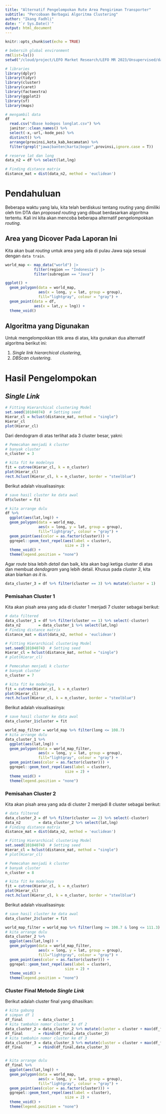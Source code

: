 ```yaml
---
title: "Alternatif Pengelompokan Rute Area Pengiriman Transporter"
subtitle: "Percobaan Berbagai Algoritma Clustering"
author: "Ikang Fadhli"
date: "`r Sys.Date()`"
output: html_document
---
```


```r
knitr::opts_chunk$set(echo = TRUE)

# bebersih global environment
rm(list=ls())
setwd("/cloud/project/LEFO Market Research/LEFO MR 2023/Unsupervised/data kodepos dan longlat")

# libraries
library(dplyr)
library(tidyr)
library(cluster)
library(caret)
library(factoextra)
library(ggplot2)
library(sf)
library(maps)

# mengambil data
df      = 
  read.csv("dbase kodepos longlat.csv") %>%
  janitor::clean_names() %>%
  select(-x,-url,-kode_pos) %>% 
  distinct() %>% 
  arrange(provinsi,kota_kab,kecamatan) %>% 
  filter(grepl("jawa|banten|karta|bogor",provinsi,ignore.case = T))

# reserve lat dan long
data_n2 = df %>% select(lat,lng)

# Finding distance matrix
distance_mat = dist(data_n2, method = 'euclidean')
```

# Pendahuluan

Beberapa waktu yang lalu, kita telah berdiskusi tentang _routing_ yang dimiliki oleh tim DTA dan _proposed routing_ yang dibuat berdasarkan algoritma tertentu. Kali ini kita akan mencoba beberapa alternatif pengelompokkan _routing_.

## Area yang Dicover Pada Laporan Ini

Kita akan buat _routing_ untuk area yang ada di pulau Jawa saja sesuai dengan `data train`.

```r
world_map <- map_data("world") |> 
             filter(region == "Indonesia") |>
             filter(subregion == "Java")

ggplot() +
  geom_polygon(data = world_map,
               aes(x = long, y = lat, group = group),
               fill="lightgray", colour = "gray") +
  geom_point(data = df,
             aes(x = lat,y = lng)) +
  theme_void()
```

## Algoritma yang Digunakan

Untuk mengelompokkan titik area di atas, kita gunakan dua alternatif algoritma berikut ini:

1. _Single link hierarchical clustering_,
1. _DBScan clustering_.

# Hasil Pengelompokan

## _Single Link_

```r
# Fitting Hierarchical clustering Model
set.seed(10104074)  # Setting seed
Hierar_cl = hclust(distance_mat, method = "single")
Hierar_cl
plot(Hierar_cl)
```

Dari dendogram di atas terlihat ada 3 cluster besar, yakni:

```r
# Pemecahan menjadi k cluster
# banyak cluster
n_cluster = 3

# kita fit ke modelnya
fit = cutree(Hierar_cl, k = n_cluster)
plot(Hierar_cl)
rect.hclust(Hierar_cl, k = n_cluster, border = "steelblue")
```

Berikut adalah visualisasinya:

```r
# save hasil cluster ke data awal
df$cluster = fit

# kita arrange dulu
df %>% 
  ggplot(aes(lat,lng)) +
  geom_polygon(data = world_map,
               aes(x = long, y = lat, group = group),
               fill="lightgray", colour = "gray") +
  geom_point(aes(color = as.factor(cluster))) +
  ggrepel::geom_text_repel(aes(label = cluster),
                           size = 2) +
  theme_void() +
  theme(legend.position = "none")
```

Agar _route_ bisa lebih _detail_ dan baik, kita akan bagi ketiga cluster di atas dan membuat _dendogram_ yang lebih detail. Khusus pada _cluster 3_, kita akan biarkan _as it is_.

```r
data_cluster_3 = df %>% filter(cluster == 3) %>% mutate(cluster = 1)
```

### Pemisahan Cluster 1

Kita akan pisah area yang ada di cluster 1 menjadi 7 cluster sebagai berikut:

```r
# data filtered
data_cluster_1 = df %>% filter(cluster == 1) %>% select(-cluster)
data_n2        = data_cluster_1 %>% select(lat,lng)
# Finding distance matrix
distance_mat = dist(data_n2, method = 'euclidean')

# Fitting Hierarchical clustering Model
set.seed(10104074)  # Setting seed
Hierar_cl = hclust(distance_mat, method = "single")
# plot(Hierar_cl)

# Pemecahan menjadi k cluster
# banyak cluster
n_cluster = 7

# kita fit ke modelnya
fit = cutree(Hierar_cl, k = n_cluster)
plot(Hierar_cl)
rect.hclust(Hierar_cl, k = n_cluster, border = "steelblue")
```

Berikut adalah visualisasinya:

```r
# save hasil cluster ke data awal
data_cluster_1$cluster = fit

world_map_filter = world_map %>% filter(long <= 108.7)
# kita arrange dulu
data_cluster_1 %>% 
  ggplot(aes(lat,lng)) +
  geom_polygon(data = world_map_filter,
               aes(x = long, y = lat, group = group),
               fill="lightgray", colour = "gray") +
  geom_point(aes(color = as.factor(cluster))) +
  ggrepel::geom_text_repel(aes(label = cluster),
                           size = 2) +
  theme_void() +
  theme(legend.position = "none")
```

### Pemisahan Cluster 2

Kita akan pisah area yang ada di cluster 2 menjadi 8 cluster sebagai berikut:

```r
# data filtered
data_cluster_2 = df %>% filter(cluster == 2) %>% select(-cluster)
data_n2        = data_cluster_2 %>% select(lat,lng)
# Finding distance matrix
distance_mat = dist(data_n2, method = 'euclidean')

# Fitting Hierarchical clustering Model
set.seed(10104074)  # Setting seed
Hierar_cl = hclust(distance_mat, method = "single")
# plot(Hierar_cl)

# Pemecahan menjadi k cluster
# banyak cluster
n_cluster = 8

# kita fit ke modelnya
fit = cutree(Hierar_cl, k = n_cluster)
plot(Hierar_cl)
rect.hclust(Hierar_cl, k = n_cluster, border = "steelblue")
```

Berikut adalah visualisasinya:

```r
# save hasil cluster ke data awal
data_cluster_2$cluster = fit

world_map_filter = world_map %>% filter(long >= 108.7 & long <= 111.3)
# kita arrange dulu
data_cluster_2 %>% 
  ggplot(aes(lat,lng)) +
  geom_polygon(data = world_map_filter,
               aes(x = long, y = lat, group = group),
               fill="lightgray", colour = "gray") +
  geom_point(aes(color = as.factor(cluster))) +
  ggrepel::geom_text_repel(aes(label = cluster),
                           size = 2) +
  theme_void() +
  theme(legend.position = "none")
```

### Cluster Final Metode _Single Link_

Berikut adalah cluster final yang dihasilkan:

```r
# kita gabung
# simpan df 1
df_final       = data_cluster_1
# kita tambahin nomor cluster ke df 2
data_cluster_2 = data_cluster_2 %>% mutate(cluster = cluster + max(df_final$cluster))
df_final       = rbind(df_final,data_cluster_2)
# kita tambahin nomor cluster ke df 3
data_cluster_3 = data_cluster_3 %>% mutate(cluster = cluster + max(df_final$cluster))
df_final       = rbind(df_final,data_cluster_3)


# kita arrange dulu
df_final %>% 
  ggplot(aes(lat,lng)) +
  geom_polygon(data = world_map,
               aes(x = long, y = lat, group = group),
               fill="lightgray", colour = "gray") +
  geom_point(aes(color = as.factor(cluster))) +
  ggrepel::geom_text_repel(aes(label = cluster),
                           size = 2) +
  theme_void() +
  theme(legend.position = "none")
```
